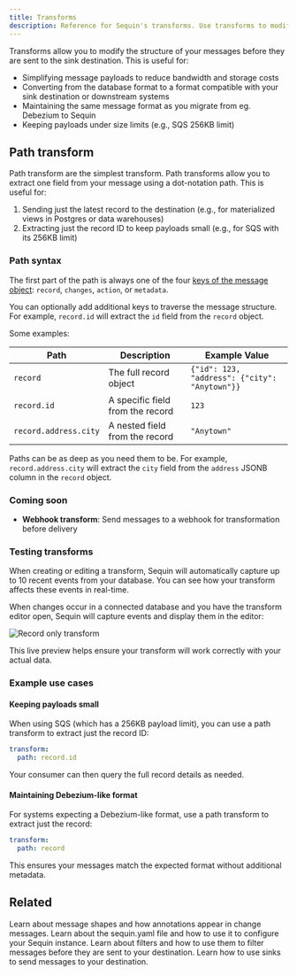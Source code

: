 ```yaml
---
title: Transforms
description: Reference for Sequin's transforms. Use transforms to modify the structure of your messages before they are sent to sinks.
---
```



Transforms allow you to modify the structure of your messages before they are sent to the sink destination. This is useful for:

- Simplifying message payloads to reduce bandwidth and storage costs
- Converting from the database format to a format compatible with your sink destination or downstream systems
- Maintaining the same message format as you migrate from eg. Debezium to Sequin
- Keeping payloads under size limits (e.g., SQS 256KB limit)


## Path transform

Path transform are the simplest transform. Path transforms allow you to extract one field from your message using a dot-notation path. This is useful for:

1. Sending just the latest record to the destination (e.g., for materialized views in Postgres or data warehouses)
2. Extracting just the record ID to keep payloads small (e.g., for SQS with its 256KB limit)

### Path syntax

The first part of the path is always one of the four [keys of the message object](/reference/messages): `record`, `changes`, `action`, or `metadata`.

You can optionally add additional keys to traverse the message structure. For example, `record.id` will extract the `id` field from the `record` object.

Some examples:

| Path | Description | Example Value |
|------|-------------|---------------|
| `record` | The full record object | `{"id": 123, "address": {"city": "Anytown"}}` |
| `record.id` | A specific field from the record | `123` |
| `record.address.city` | A nested field from the record | `"Anytown"` |

Paths can be as deep as you need them to be. For example, `record.address.city` will extract the `city` field from the `address` JSONB column in the `record` object.

<FunctionTransformSnippet />

### Coming soon

- **Webhook transform**: Send messages to a webhook for transformation before delivery

### Testing transforms

When creating or editing a transform, Sequin will automatically capture up to 10 recent events from your database. You can see how your transform affects these events in real-time.

When changes occur in a connected database and you have the transform editor open, Sequin will capture events and display them in the editor:

<Frame>
  <img style={{maxWidth: '600px'}} src="/images/reference/record-only-transform.jpg" alt="Record only transform" />
</Frame>

This live preview helps ensure your transform will work correctly with your actual data.

### Example use cases

#### Keeping payloads small

When using SQS (which has a 256KB payload limit), you can use a path transform to extract just the record ID:

```yaml
transform:
  path: record.id
```

Your consumer can then query the full record details as needed.

#### Maintaining Debezium-like format

For systems expecting a Debezium-like format, use a path transform to extract just the record:

```yaml
transform:
  path: record
```

This ensures your messages match the expected format without additional metadata.

## Related

<CardGroup>
  <Card title="Messages reference" icon="message-dots" href="/reference/messages">
    Learn about message shapes and how annotations appear in change messages.
  </Card>
  <Card title="sequin.yaml transforms" icon="pencil" href="/reference/sequin-yaml#sink-transforms">
    Learn about the sequin.yaml file and how to use it to configure your Sequin instance.
  </Card>
  <Card title="Filters" icon="filter" href="/reference/filters">
    Learn about filters and how to use them to filter messages before they are sent to your destination.
  </Card>
  <Card title="Sinks" icon="list-check" href="/reference/sinks">
    Learn how to use sinks to send messages to your destination.
  </Card>
</CardGroup>